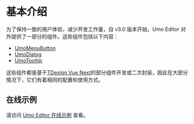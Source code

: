 # 基本介绍

为了保持一致的用户体验，减少开发工作量，自 v3.0 版本开始，Umo Editor 对外提供了一部分的组件。这些组件包括以下内容：

- [UmoMenuButton](./components/menu-button)
- [UmoDialog](./components/dialog)
- [UmoTooltip](./components/tooltip)

这些组件都是基于[TDesign Vue Next](https://tdesign.tencent.com/vue-next/overview)的部分组件开发或二次封装，因此在大部分情况下，它们有着相同的配置和使用方式。

## 在线示例

请访问 [Umo Editor 在线示例](https://demo.umodoc.com/components?lang=zh-CN) 查看。